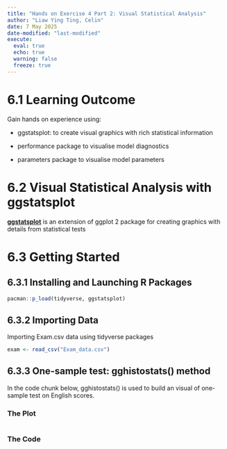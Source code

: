 ```yaml
---
title: "Hands on Exercise 4 Part 2: Visual Statistical Analysis"
author: "Liaw Ying Ting, Celin"
date: 7 May 2025
date-modified: "last-modified"
execute: 
  eval: true
  echo: true
  warning: false
  freeze: true
---
```


# 6.1 Learning Outcome

Gain hands on experience using:

-   ggstatsplot: to create visual graphics with rich statistical information

-   performance package to visualise model diagnostics

-   parameters package to visualise model parameters

# 6.2 Visual Statistical Analysis with ggstatsplot

[**ggstatsplot**]{.underline} is an extension of ggplot 2 package for creating graphics with details from statistical tests

# 6.3 Getting Started

## 6.3.1 Installing and Launching R Packages

```r
pacman::p_load(tidyverse, ggstatsplot)
```

## 6.3.2 Importing Data

Importing Exam.csv data using tidyverse packages

```r
exam <- read_csv("Exam_data.csv")
```

## 6.3.3 One-sample test: gghistostats() method

In the code chunk below, gghistostats() is used to build an visual of one-sample test on English scores.

::: panel-tabset
### The Plot

```r

```

### The Code

```r

```
:::
